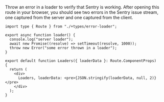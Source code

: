 Throw an error in a loader to verify that Sentry is working.
After opening this route in your browser, you should see two errors in the Sentry issue stream, one captured from the server and one captured from the client.

```tsx {filename: error.tsx}
import type { Route } from "./+types/error-loader";

export async function loader() {
  console.log("server loader");
  await new Promise((resolve) => setTimeout(resolve, 1000));
  throw new Error("some error thrown in a loader");
}

export default function Loaders({ loaderData }: Route.ComponentProps) {
  return (
    <div>
      Loaders, loaderData: <pre>{JSON.stringify(loaderData, null, 2)}</pre>
    </div>
  );
}

```
